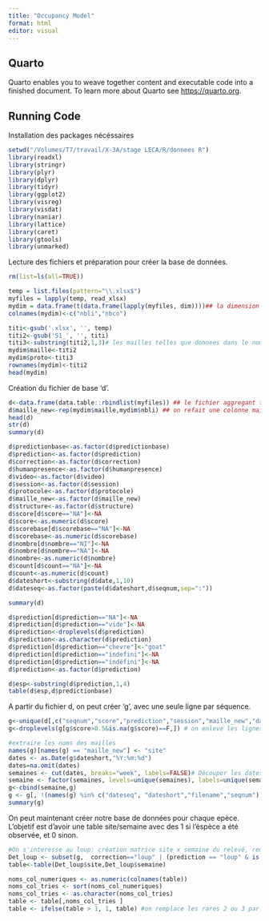 ```yaml
---
title: "Occupancy Model"
format: html
editor: visual
---
```


## Quarto

Quarto enables you to weave together content and executable code into a finished document. To learn more about Quarto see <https://quarto.org>.

## Running Code

Installation des packages nécéssaires

```r
setwd("/Volumes/T7/travail/X-3A/stage LECA/R/donnees R")
library(readxl)
library(stringr)
library(plyr)
library(dplyr)
library(tidyr)
library(ggplot2)
library(visreg)
library(visdat)
library(naniar)
library(lattice)
library(caret)
library(gtools)
library(unmarked)
```

Lecture des fichiers et préparation pour créer la base de données.

```r
rm(list=ls(all=TRUE))

temp = list.files(pattern="\\.xlsx$")
myfiles = lapply(temp, read_xlsx)
mydim = data.frame(t(data.frame(lapply(myfiles, dim))))## la dimension de chaque fichier
colnames(mydim)<-c("nbli","nbco")

titi<-gsub('.xlsx', '', temp)
titi2<-gsub('S1_', '', titi)
titi3<-substring(titi2,1,3)# les mailles telles que donnees dans le nom de fichier
mydim$maille<-titi2
mydim$proto<-titi3
rownames(mydim)<-titi2
head(mydim)

```

Création du fichier de base 'd'.

```r
d<-data.frame(data.table::rbindlist(myfiles)) ## le fichier aggregant tous les fichiers
d$maille_new<-rep(mydim$maille,mydim$nbli) ## on refait une colonne maille a partir du nom de fichier
head(d)
str(d)
summary(d)

d$predictionbase<-as.factor(d$predictionbase)
d$prediction<-as.factor(d$prediction)
d$correction<-as.factor(d$correction)
d$humanpresence<-as.factor(d$humanpresence)
d$video<-as.factor(d$video)
d$session<-as.factor(d$session)
d$protocole<-as.factor(d$protocole)
d$maille_new<-as.factor(d$maille_new)
d$structure<-as.factor(d$structure)
d$score[d$score=="NA"]<-NA
d$score<-as.numeric(d$score)
d$scorebase[d$scorebase=="NA"]<-NA
d$scorebase<-as.numeric(d$scorebase)
d$nombre[d$nombre=="NI"]<-NA
d$nombre[d$nombre=="NA"]<-NA
d$nombre<-as.numeric(d$nombre)
d$count[d$count=="NA"]<-NA
d$count<-as.numeric(d$count)
d$dateshort<-substring(d$date,1,10)
d$dateseq<-as.factor(paste(d$dateshort,d$seqnum,sep=":"))

summary(d)

d$prediction[d$prediction=="NA"]<-NA
d$prediction[d$prediction=="vide"]<-NA
d$prediction<-droplevels(d$prediction)
d$prediction<-as.character(d$prediction)
d$prediction[d$prediction=="chevre"]<-"goat"
d$prediction[d$prediction=="indefini"]<-NA
d$prediction[d$prediction=="indéfini"]<-NA
d$prediction<-as.factor(d$prediction)

d$esp<-substring(d$prediction,1,4)
table(d$esp,d$predictionbase)
```

A partir du fichier d, on peut créer 'g', avec une seule ligne par séquence.

```r

g<-unique(d[,c("seqnum","score","prediction","session","maille_new","dateseq","dateshort","correction")])
g<-droplevels(g[g$score>0.5&is.na(g$score)==F,]) # on enleve les lignes avec des scores <0.7

#extraire les noms des mailles
names(g)[names(g) == "maille_new"] <- "site"
dates <- as.Date(g$dateshort,"%Y:%m:%d")
dates=na.omit(dates)
semaines <- cut(dates, breaks="week", labels=FALSE)# Découper les dates en semaines
semaine <- factor(semaines, levels=unique(semaines), labels=unique(semaines)) # Convertir les semaines en facteurs ordonnés avec des étiquettes uniques pour chaque niveau
g<-cbind(semaine,g)
g <- g[, !(names(g) %in% c("dateseq", "dateshort","filename","seqnum"))]
summary(g)
```

On peut maintenant créer notre base de données pour chaque epèce. L'objetif est d'avoir une table site/semaine avec des 1 si l'éspèce a été observée, et 0 sinon.

```r
#On s'interesse au loup: création matrice site x semaine du relevé, remplie de 1 (présence) 0 (absence)
Det_loup <- subset(g,  correction=="loup" | (prediction == "loup" & is.na(correction)))
table<-table(Det_loup$site,Det_loup$semaine)

noms_col_numeriques <- as.numeric(colnames(table))
noms_col_tries <- sort(noms_col_numeriques)
noms_col_tries <- as.character(noms_col_tries)
table <- table[,noms_col_tries ]
table <- ifelse(table > 1, 1, table) #on remplace les rares 2 ou 3 par des 1: présence/absence.
```
